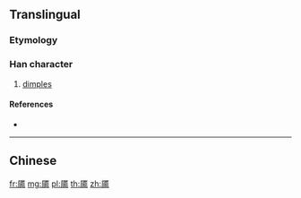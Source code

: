 {{character info/new}}
{{also|靨}}
==Translingual==

===Etymology===
{{Han simp|靨|f=厭|t=厌}}

===Han character===
{{Han char|rn=176|rad=面|as=06|sn=15|four=|canj=MIKW}}

# [[dimple]]s

====References====
* {{Han ref|kx=1384.071|hdz=74400.020|uh=9765|ud=38757}}

----

==Chinese==
{{zh-see|靨}}

[[fr:靥]]
[[mg:靥]]
[[pl:靥]]
[[th:靥]]
[[zh:靥]]
